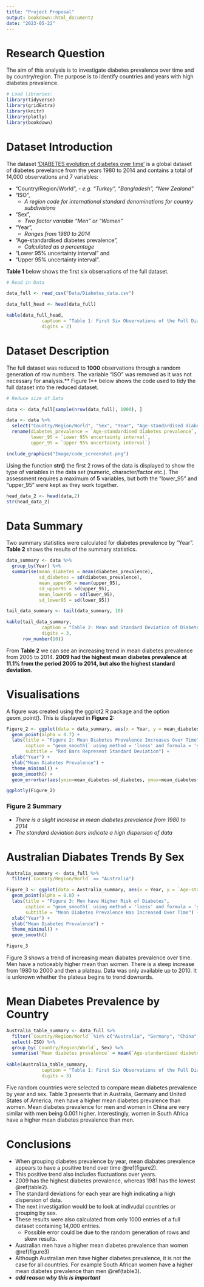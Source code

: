 ```yaml
---
title: "Project Proposal"
output: bookdown::html_document2
date: "2023-05-22"
---
```



# Research Question

The aim of this analysis is to investigate diabetes prevalence over time and by country/region. The purpose is to identify countries and years with high diabetes prevalence. 


```r
# Load libraries:
library(tidyverse)
library(gridExtra)
library(knitr)
library(plotly)
library(bookdown)
```

# Dataset Introduction 

The dataset ['DIABETES evolution of diabetes over time'](https://www.ncdrisc.org/data-downloads-diabetes.html) is a global dataset of diabetes prevelance from the years 1980 to 2014 and contains a total of 14,000 observations and 7 variables: 

- "Country/Region/World", 
        - *e.g. "Turkey",  "Bangladesh", "New Zealand"*
- "ISO", 
    - *A region code for international standard denominations for country subdivisions*
- "Sex", 
    - *Two factor variable "Men" or "Women"*
- "Year", 
    - *Ranges from 1980 to 2014*
- "Age-standardised diabetes prevalence", 
    - *Calculated as a percentage*
- "Lower 95% uncertainty interval" and 
- "Upper 95% uncertainty interval". 

**Table 1** below shows the first six observations of the full dataset. 


```r
# Read in Data 

data_full <- read_csv("Data/Diabetes_data.csv")

data_full_head <- head(data_full)

kable(data_full_head, 
             caption = "Table 1: First Six Observations of the Full Diabetes Dataset",
             digits = 2)

```

# Dataset Description 

The full dataset was reduced to **1000** observations through a random generation of row numbers. The variable "ISO" was removed as it was not necessary for analysis.** Figure 1** below shows the code used to tidy the full dataset into the reduced dataset. 

```r
# Reduce size of Data 

data <- data_full[sample(nrow(data_full), 1000), ] 

data <- data %>%
  select("Country/Region/World", "Sex", "Year", "Age-standardised diabetes prevalence", "Lower 95% uncertainty interval", "Upper 95% uncertainty interval") %>%
  rename(diabetes_prevalence = `Age-standardised diabetes prevalence`, 
         lower_95 = `Lower 95% uncertainty interval`, 
         upper_95 = `Upper 95% uncertainty interval`)

```


```r
include_graphics("Image/code_screenshot.png")
```

Using the function **str()** the first 2 rows of the data is displayed to show the type of variables in the data set (numeric, character/factor etc.). The assessment requires a maximum of **5** variables, but both the "lower_95" and "upper_95" were kept as they work together. 

```r
head_data_2 <- head(data,2)
str(head_data_2)
```

# Data Summary {#table2}

Two summary statistics were calculated for diabetes prevalence by "Year". **Table 2** shows the results of the summary statistics. 

```r
data_summary <- data %>%
  group_by(Year) %>%
  summarise(mean_diabetes = mean(diabetes_prevalence), 
            sd_diabetes = sd(diabetes_prevalence), 
            mean_upper95 = mean(upper_95), 
            sd_upper95 = sd(upper_95), 
            mean_lower95 = sd(lower_95), 
            sd_lower95 = sd(lower_95))
```

```r
tail_data_summary <- tail(data_summary, 10)

kable(tail_data_summary, 
             caption = "Table 2: Mean and Standard Deviation of Diabetes Prevalence by Year (First 10 Rows)",
             digits = 3, 
      row_number(10))
```

From **Table 2** we can see an increasing trend in mean diabetes prevalence from 2005 to 2014. **2009 had the highest mean diabetes prevalence at 11.1% from the period 2005 to 2014, but also the highest standard deviation**. 

# Visualisations {#figure2}

A figure was created using the ggplot2 R package and the option geom_point(). This is displayed in **Figure 2:**

```r
Figure_2 <- ggplot(data = data_summary, aes(x = Year, y = mean_diabetes)) + 
  geom_point(alpha = 0.7) + 
  labs(title = "Figure 2: Mean Diabetes Prevalence Increases Over Time", 
       caption = "geom_smooth(` using method = 'loess' and formula = 'y ~ x'",
       subtitle = "Red Bars Represent Standard Deviation") + 
  xlab("Year") + 
  ylab("Mean Diabetes Prevalence") + 
  theme_minimal() + 
  geom_smooth() + 
  geom_errorbar(aes(ymin=mean_diabetes-sd_diabetes, ymax=mean_diabetes+sd_diabetes), colour="red", alpha=0.3)

ggplotly(Figure_2)
```

### Figure 2 Summary 

- *There is a slight increase in mean diabetes prevalence from 1980 to 2014*
- *The standard deviation bars indicate a high dispersion of data* 

    
# Australian Diabates Trends By Sex {#figure3}

```r
Australia_summary <- data_full %>%
  filter(`Country/Region/World` == "Australia")

Figure_3 <- ggplot(data = Australia_summary, aes(x = Year, y = `Age-standardised diabetes prevalence`, col = Sex)) + 
  geom_point(alpha = 0.8) + 
  labs(title = "Figure 3: Men have Higher Risk of Diabetes", 
       caption = "geom_smooth(` using method = 'loess' and formula = 'y ~ x'",
       subtitle = "Mean Diabetes Prevalence Has Increased Over Time") + 
  xlab("Year") + 
  ylab("Mean Diabetes Prevalence") + 
  theme_minimal() + 
  geom_smooth()

Figure_3

```

Figure 3 shows a trend of increasing mean diabates prevalence over time. Men have a noticeably higher mean than women. There is a steep increase from 1980 to 2000 and then a plateau. Data was only available up to 2010. It is unknown whether the plateua begins to trend downards. 


# Mean Diabetes Prevalence by Country {#table3}

```r
Australia_table_summary <- data_full %>%
  filter(`Country/Region/World` %in% c("Australia", "Germany", "China", "South Africa", "United States of America")) %>%
  select(-ISO) %>%
  group_by(`Country/Region/World`, Sex) %>%
  summarise(`Mean diabetes prevalence` = mean(`Age-standardised diabetes prevalence`))
  
kable(Australia_table_summary, 
             caption = "Table 1: First Six Observations of the Full Diabetes Dataset",
             digits = 3)
```

Five random countries were selected to compare mean diabetes prevalence by year and sex. Table 3 presents that in Australia, Germany and United States of America, men have a higher mean diabetes prevalence than women. Mean diabetes prevalence for men and women in China are very similar with men being 0.001 higher. Interestingly, women in South Africa have a higher mean diabetes prevalence than men. 

# Conclusions 

- When grouping diabetes prevalence by year, mean diabates prevalence appears to have a positive trend over time \@ref(figure2). 
- This positive trend also includes fluctuations over years. 
- 2009 has the highest diabetes prevalence, whereas 1981 has the lowest \@ref(table2). 
- The standard deviations for each year are high indicating a high dispersion of data. 
- The next investigation would be to look at indivudal countries or grouping by sex. 
- These results were also calculated from only 1000 entries of a full dataset containing 14,000 entries. 
    - Possible error could be due to the random generation of rows and skew results. 
- Australian men have a higher mean diabetes prevalence than women \@ref(figure3)
- Although Australian men have higher diabetes prevalence, it is not the case for all countries. For example South African women have a higher mean diabetes prevalence than men \@ref(table3). 
- ***add reason why this is important*** 
    



